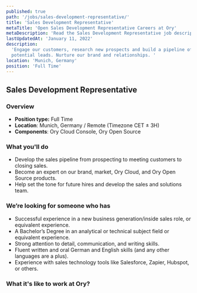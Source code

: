 ```yaml
---
published: true
path: '/jobs/sales-development-representative/'
title: 'Sales Development Representative'
metaTitle: 'Open Sales Development Representative Careers at Ory'
metaDescription: 'Read the Sales Development Representative job description.'
lastUpdatedAt: 'January 11, 2022'
description:
  'Engage our customers, research new prospects and build a pipeline of
  potential leads. Nurture our brand and relationships. '
location: 'Munich, Germany'
position: 'Full Time'
---
```



## Sales Development Representative

<About />
<SalesGeneric />

### Overview

- **Position type:** Full Time
- **Location**: Munich, Germany / Remote (Timezone CET ± 3H)
- **Components**: Ory Cloud Console, Ory Open Source

### What you'll do

- Develop the sales pipeline from prospecting to meeting customers to closing
  sales.
- Become an expert on our brand, market, Ory Cloud, and Ory Open Source
  products.
- Help set the tone for future hires and develop the sales and solutions team.

### We’re looking for someone who has

- Successful experience in a new business generation/inside sales role, or
  equivalent experience.
- A Bachelor’s Degree in an analytical or technical subject field or equivalent
  experience.
- Strong attention to detail, communication, and writing skills.
- Fluent written and oral German and English skills (and any other languages are
  a plus).
- Experience with sales technology tools like Salesforce, Zapier, Hubspot, or
  others.

### What it's like to work at Ory?

<WorkAtOry />
